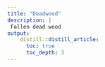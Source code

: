 ```yaml
---
title: "Deadwood"
description: |
 Fallen dead wood
output:
    distill::distill_article:
      toc: true
      toc_depth: 3
---
```

